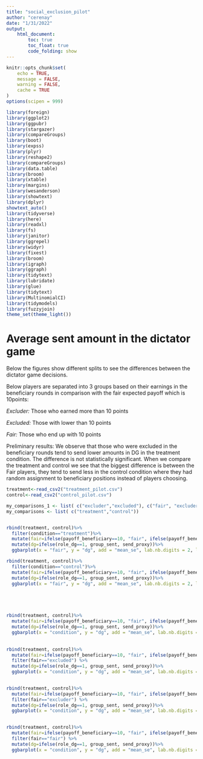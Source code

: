 ```yaml
---
title: "social_exclusion_pilot"
author: "cerenay"
date: "1/31/2022"
output:
    html_document: 
        toc: true
        toc_float: true
        code_folding: show
---
```


```r
knitr::opts_chunk$set(
	echo = TRUE,
	message = FALSE,
	warning = FALSE,
	cache = TRUE
)
options(scipen = 999)  
```



```r
library(foreign)
library(ggplot2)
library(ggpubr)
library(stargazer)
library(compareGroups)
library(boot)
library(expss)
library(plyr)
library(reshape2)
library(compareGroups)
library(data.table)
library(broom)
library(xtable)
library(margins)
library(wesanderson)
library(showtext)
library(dplyr)
showtext_auto()
library(tidyverse)
library(here)
library(readxl)
library(fs)
library(janitor)
library(ggrepel)
library(widyr)
library(fixest)
library(broom)
library(igraph)
library(ggraph)
library(tidytext)
library(lubridate)
library(glue)
library(tidytext)
library(MultinomialCI)
library(tidymodels)
library(fuzzyjoin)
theme_set(theme_light())
```

# Average sent amount in the dictator game

Below the figures show different splits to see the differences between the dictator game decisions. 

Below players are separated into 3 groups based on their earnings in the beneficiary rounds in comparison with the fair expected payoff which is 10points:

*Excluder:* Those who earned more than 10 points

*Excluded:* Those with lower than 10 points

*Fair:* Those who end up with 10 points

Preliminary results: We observe that those who were excluded in the beneficiary rounds tend to send lower amounts in DG in the treatment condition. The difference is not statistically significant. When we compare the treatment and control we see that the biggest difference is between the Fair players, they tend to send less in the control condition where they had random assignment to beneficiary positions instead of players choosing. 

```r
treatment<-read_csv2("treatment_pilot.csv")
control<-read_csv2("control_pilot.csv")
```

```r
my_comparisons_1 <- list( c("excluder","excluded"), c("fair", "excluder"),c("fair", "excluded"))
my_comparisons <- list( c("treatment","control"))


rbind(treatment, control)%>%
  filter(condition=="treatment")%>%
  mutate(fair=ifelse(payoff_beneficiary==10, "fair", ifelse(payoff_beneficiary>10,"excluder", ifelse(payoff_beneficiary<10, "excluded", 0))))%>%
  mutate(dg=ifelse(role_dg==1, group_sent, send_proxy))%>%
  ggbarplot(x = "fair", y = "dg", add = "mean_se", lab.nb.digits = 2, label.pos = "in",fill="gray",label = TRUE, lab.pos = "in", lab.col="white") +labs(x="Treatment",y="Average Sent Amount in DG \u00B1s.e")+stat_compare_means(method = "t.test", comparisons = my_comparisons_1, label = "p.format", label.y = c(5,4.5,5.5))

rbind(treatment, control)%>%
  filter(condition=="control")%>%
  mutate(fair=ifelse(payoff_beneficiary==10, "fair", ifelse(payoff_beneficiary>10,"excluder", ifelse(payoff_beneficiary<10, "excluded", 0))))%>%
  mutate(dg=ifelse(role_dg==1, group_sent, send_proxy))%>%
  ggbarplot(x = "fair", y = "dg", add = "mean_se", lab.nb.digits = 2, label.pos = "in",label = TRUE,fill="gray") +labs(x="Control",y="Average Sent Amount in DG \u00B1s.e")+stat_compare_means(method = "t.test", comparisons = my_comparisons, label = "p.format", label.y = c(0.93))+stat_compare_means(method = "t.test", comparisons = my_comparisons_1, label = "p.format", label.y = c(5,4.5,5.5))





rbind(treatment, control)%>%
  mutate(fair=ifelse(payoff_beneficiary==10, "fair", ifelse(payoff_beneficiary>10,"excluder", ifelse(payoff_beneficiary<10, "excluded", 0))))%>%
  mutate(dg=ifelse(role_dg==1, group_sent, send_proxy))%>%
  ggbarplot(x = "condition", y = "dg", add = "mean_se", lab.nb.digits = 2, label.pos = "in",label = TRUE,fill="gray") +labs(x="Treatment",y="Average Sent Amount in DG \u00B1s.e")+stat_compare_means(method = "t.test", comparisons = my_comparisons, label = "p.format", label.y = c(5))
  
  
rbind(treatment, control)%>%
  mutate(fair=ifelse(payoff_beneficiary==10, "fair", ifelse(payoff_beneficiary>10,"excluder", ifelse(payoff_beneficiary<10, "excluded", 0))))%>%
  filter(fair=="excluded") %>%
  mutate(dg=ifelse(role_dg==1, group_sent, send_proxy))%>%
  ggbarplot(x = "condition", y = "dg", add = "mean_se", lab.nb.digits = 2, label.pos = "in",label = TRUE,fill="gray") +labs(x="Excluded Players",y="Average Sent Amount in DG \u00B1s.e")+stat_compare_means(method = "t.test", comparisons = my_comparisons, label = "p.format", label.y = c(5))
  

rbind(treatment, control)%>%
  mutate(fair=ifelse(payoff_beneficiary==10, "fair", ifelse(payoff_beneficiary>10,"excluder", ifelse(payoff_beneficiary<10, "excluded", 0))))%>%
  filter(fair=="excluder") %>%
  mutate(dg=ifelse(role_dg==1, group_sent, send_proxy))%>%
  ggbarplot(x = "condition", y = "dg", add = "mean_se", lab.nb.digits = 2, label.pos = "in",label = TRUE,fill="gray") +labs(x="Excluders",y="Average Sent Amount in DG \u00B1s.e")+stat_compare_means(method = "t.test", comparisons = my_comparisons, label = "p.format", label.y = c(5))
  

rbind(treatment, control)%>%
  mutate(fair=ifelse(payoff_beneficiary==10, "fair", ifelse(payoff_beneficiary>10,"excluder", ifelse(payoff_beneficiary<10, "excluded", 0))))%>%
  filter(fair=="fair") %>%
  mutate(dg=ifelse(role_dg==1, group_sent, send_proxy))%>%
  ggbarplot(x = "condition", y = "dg", add = "mean_se", lab.nb.digits = 2,label = TRUE, label.pos = "in",fill="gray") +labs(x="Fair Players",y="Average Sent Amount in DG \u00B1s.e")+stat_compare_means(method = "t.test", comparisons = my_comparisons, label = "p.format", label.y = c(5))
  
```



